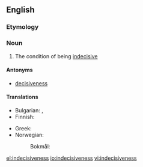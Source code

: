 ==English==

===Etymology===
{{suffix|indecisive|ness}}

===Noun===
{{en-noun|-|es}}

# The condition of being [[indecisive]]

====Antonyms====
* [[decisiveness]]

====Translations====
{{trans-top|condition of being indecisive}}
* Bulgarian: {{t+|bg|нерешителност|f|sc=Cyrl}}, {{t+|bg|колебливост|f|sc=Cyrl}}
* Finnish: {{t-|fi|päättämättömyys}}
{{trans-mid}}
* Greek: {{t+|el|αναποφασιστικότητα|f|tr=anapofasistikótita}}
* Norwegian:
*: Bokmål: {{t+|nb|ubesluttsomhet|m|f}}
{{trans-bottom}}

[[el:indecisiveness]]
[[io:indecisiveness]]
[[vi:indecisiveness]]